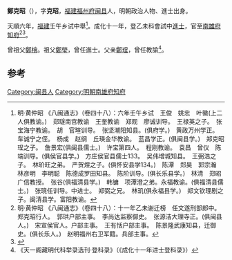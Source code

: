 '''鄭克昭'''（{{bd|1441年||？}}），字'''克昭'''，[[福建|福建]][[福州府|福州府]][[闽县|闽县]]人，明朝政治人物、進士出身。

天順六年，[[福建|福建]]壬午乡试中舉<ref>明·黄仲昭 《八闽通志》（卷四十八）：六年壬午乡试　王俊　姚忠　叶徽(上二人俱教谕。)　郑璲南宫教谕　王奎教谕　郑观　廖诚训导。　王禄英之子。　张宝海宁教谕。　胡　官瑄训导。　张坚潮阳知县。(俱府学。)　黄政万州学正。　车诚宁之侄。　杨成　赵纲　丘瑛金华教谕。　蓝昌学正。(俱闽县学。)　郑克昭珵之子。　詹景宏(俱闽县儒士。)　许宝第四人。　程刚教谕。　袁昌　曾仪　陈端训导。(俱侯官县学。)　方庄侯官县儒士133。　吴伟增城知县。　王弼浩之子。　林玠旺之弟。　严贺煜之子。(俱怀安县学134。)　陈潭　郑昊　郭宗瀚　林彦明　李明聪　陈德成罗田知县。　陈阶训导。(俱长乐县学。)　林清　郑昭广信教授。　张谷(俱福清县学。)　韩镛　项潭澄之弟。永福教谕。(俱福清县儒士。)　张璄任训导。中进士。　郑弼之兄。　林玑(俱永福县学。)　郑文钦理剧之子。闽清县学。富阳教谕。</ref>。成化十一年，登乙未科會試中[[進士|進士]]，官至[[南雄府|南雄府]][[知府|知府]]<ref>明·黄仲昭 《八闽通志》（卷四十八）：十一年乙未谢迁榜　任文遂刑部郎中。　郑克昭行人。　郭珙户部主事。　李尚达监察御史。　张源洁大理寺正。(俱闽县人。)　宋宣侯官人。户部主事。　王有恬户部主事。　陈景隆武康知县，迁御史。(俱长乐人。)　赵明福州右卫军籍。兵部主事。</ref><ref>{{cite web|title=《福州府志（清·乾隆）》选举四|url=http://www.fzdqw.com/ShowText.asp?ToBook=1411&index=96&|publisher=福州地情网|accessdate=2014-05-04|deadurl=yes|archiveurl=https://web.archive.org/web/20140504191714/http://www.fzdqw.com/ShowText.asp?ToBook=1411&index=96&|archivedate=2014-05-04}}</ref>。

曾祖父[[鄭檜|鄭檜]]。祖父[[鄭瑩|鄭瑩]]，曾任進士。父亲[[鄭珵|鄭珵]]，曾任教諭<ref>《天一阁藏明代科举录选刊·登科录》（《成化十一年进士登科录》）</ref>。

==参考==
{{reflist}}
{{明朝人物小作品}}
{{成化十一年乙未科殿試金榜}}

[[Category:闽县人|Category:闽县人]]
[[Category:明朝南雄府知府|Category:明朝南雄府知府]]